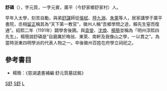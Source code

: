 '''舒磷'''（{{bd|1136年||1198年}}），字元質，一字元賓，廣平（今舒家鄉舒家村）人。

早年入太學，刻苦自勵，與弟[[舒謀|舒謀]]師從[[張栻|張栻]]、[[陸九淵|陸九淵]]、[[朱熏|朱熏]]等人，居家講學于廣平書院，丞相[[留正|留正]]稱其為“天下第一教官”，徽州人稱“吾鄉學問之途，賴先生窒而復通”。紹熙二年（1191年）闢學舍後圃。與[[袁燮|袁燮]]、[[沈煥|沈煥]]、[[楊簡_(南宋)|楊簡]]並稱為「明州淳熙四先生」，楊簡說舒磷是“自磨厲於晦翁、東萊、南軒及我像山之學，一以貫之”。為當時浙東四明學派的代表人物之一。卒後徽州百姓在府學立祠祀之。

==參考書目==
* 楊簡：《慈湖遺書補編·舒元質墓誌銘》

{{明州淳熙四先生}}
[[Category:宋朝理學家|S舒]]
[[Category:廣平人|S舒]]
[[Category:舒姓|L]]
